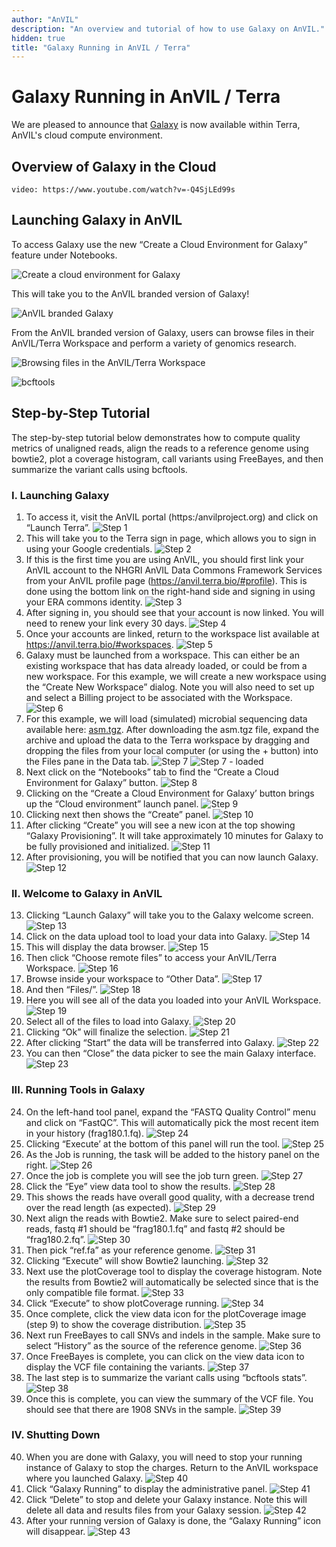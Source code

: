 ```yaml
---
author: "AnVIL"
description: "An overview and tutorial of how to use Galaxy on AnVIL."
hidden: true
title: "Galaxy Running in AnVIL / Terra"
---
```


# Galaxy Running in AnVIL / Terra

We are pleased to announce that [Galaxy](https://galaxyproject.org) is now available within Terra, AnVIL's cloud compute environment.

## Overview of Galaxy in the Cloud

`video: https://www.youtube.com/watch?v=-Q4SjLEd99s`

## Launching Galaxy in AnVIL

To access Galaxy use the new “Create a Cloud Environment for Galaxy” feature under Notebooks.

![Create a cloud environment for Galaxy](../consortia/learn/interactive-analysis/galaxy-cloud-environment-create.png)

This will take you to the AnVIL branded version of Galaxy!

![AnVIL branded Galaxy](../consortia/learn/interactive-analysis/galaxy-anvil-branded-galaxy.png)

From the AnVIL branded version of Galaxy, users can browse files in their AnVIL/Terra Workspace and perform a variety of genomics research.

![Browsing files in the AnVIL/Terra Workspace](../_images/getting-started/galaxy-browsing-files.png)

![bcftools](../_images/getting-started/galaxy-bcf-tools.png)

## Step-by-Step Tutorial

The step-by-step tutorial below demonstrates how to compute quality metrics of unaligned reads, align the reads to a reference genome using bowtie2, plot a coverage histogram, call variants using FreeBayes, and then summarize the variant calls using bcftools.

### I. Launching Galaxy

1. To access it, visit the AnVIL portal (https:/anvilproject.org) and click on “Launch Terra”.
   ![Step 1](../_images/getting-started/galaxy-step-1.png)
1. This will take you to the Terra sign in page, which allows you to sign in using your Google credentials.
   ![Step 2](../_images/getting-started/galaxy-step-2.png)
1. If this is the first time you are using AnVIL, you should first link your AnVIL account to the NHGRI AnVIL Data Commons Framework Services from your AnVIL profile page (https://anvil.terra.bio/#profile). This is done using the bottom link on the right-hand side and signing in using your ERA commons identity.
   ![Step 3](../_images/getting-started/galaxy-step-3.png)
1. After signing in, you should see that your account is now linked. You will need to renew your link every 30 days.
   ![Step 4](../_images/getting-started/galaxy-step-4.png)
1. Once your accounts are linked, return to the workspace list available at https://anvil.terra.bio/#workspaces.
   ![Step 5](../_images/getting-started/galaxy-step-5.png)
1. Galaxy must be launched from a workspace. This can either be an existing workspace that has data already loaded, or could be from a new workspace. For this example, we will create a new workspace using the “Create New Workspace” dialog. Note you will also need to set up and select a Billing project to be associated with the Workspace.
   ![Step 6](../_images/getting-started/galaxy-step-6.png)
1. For this example, we will load (simulated) microbial sequencing data available here: <a href="./_files/asm.tgz" download>asm.tgz</a>. After downloading the asm.tgz file, expand the archive and upload the data to the Terra workspace by dragging and dropping the files from your local computer (or using the + button) into the Files pane in the Data tab.
   ![Step 7](../_images/getting-started/galaxy-step-7.png)
   ![Step 7 - loaded](../_images/getting-started/galaxy-step-7a.png)
1. Next click on the “Notebooks” tab to find the “Create a Cloud Environment for Galaxy” button.
   ![Step 8](../_images/getting-started/galaxy-step-8.png)
1. Clicking on the “Create a Cloud Environment for Galaxy’ button brings up the “Cloud environment” launch panel.
   ![Step 9](../_images/getting-started/galaxy-cloud-environment-create.png)
1. Clicking next then shows the “Create” panel.
   ![Step 10](../_images/getting-started/galaxy-step-10.png)
1. After clicking “Create” you will see a new icon at the top showing “Galaxy Provisioning”. It will take approximately 10 minutes for Galaxy to be fully provisioned and initialized.
   ![Step 11](../_images/getting-started/galaxy-step-11.png)
1. After provisioning, you will be notified that you can now launch Galaxy.
   ![Step 12](../_images/getting-started/galaxy-step-12.png)

### II. Welcome to Galaxy in AnVIL

13. Clicking “Launch Galaxy” will take you to the Galaxy welcome screen.
    ![Step 13](../_images/getting-started/galaxy-anvil-branded-galaxy.png)
1. Click on the data upload tool to load your data into Galaxy.
   ![Step 14](../_images/getting-started/galaxy-step-14.png)
1. This will display the data browser.
   ![Step 15](../_images/getting-started/galaxy-step-15.png)
1. Then click “Choose remote files” to access your AnVIL/Terra Workspace.
   ![Step 16](../_images/getting-started/galaxy-step-16.png)
1. Browse inside your workspace to “Other Data”.
   ![Step 17](../_images/getting-started/galaxy-step-17.png)
1. And then “Files/”.
   ![Step 18](../_images/getting-started/galaxy-step-18.png)
1. Here you will see all of the data you loaded into your AnVIL Workspace.
   ![Step 19](../_images/getting-started/galaxy-browsing-files.png)
1. Select all of the files to load into Galaxy.
   ![Step 20](../_images/getting-started/galaxy-step-20.png)
1. Clicking “Ok” will finalize the selection.
   ![Step 21](../_images/getting-started/galaxy-step-21.png)
1. After clicking “Start” the data will be transferred into Galaxy.
   ![Step 22](../_images/getting-started/galaxy-step-22.png)
1. You can then “Close” the data picker to see the main Galaxy interface.
   ![Step 23](../_images/getting-started/galaxy-step-23.png)

### III. Running Tools in Galaxy

24. On the left-hand tool panel, expand the “FASTQ Quality Control” menu and click on “FastQC”. This will automatically pick the most recent item in your history (frag180.1.fq).
    ![Step 24](../_images/getting-started/galaxy-step-24.png)
1. Clicking “Execute’ at the bottom of this panel will run the tool.
   ![Step 25](../_images/getting-started/galaxy-step-25.png)
1. As the Job is running, the task will be added to the history panel on the right.
   ![Step 26](../_images/getting-started/galaxy-step-26.png)
1. Once the job is complete you will see the job turn green.
   ![Step 27](../_images/getting-started/galaxy-step-27.png)
1. Click the “Eye” view data tool to show the results.
   ![Step 28](../_images/getting-started/galaxy-step-28.png)
1. This shows the reads have overall good quality, with a decrease trend over the read length (as expected).
   ![Step 29](../_images/getting-started/galaxy-step-29.png)
1. Next align the reads with Bowtie2. Make sure to select paired-end reads, fastq #1 should be “frag180.1.fq” and fastq #2 should be “frag180.2.fq”.
   ![Step 30](../_images/getting-started/galaxy-step-30.png)
1. Then pick “ref.fa” as your reference genome.
   ![Step 31](../_images/getting-started/galaxy-step-31.png)
1. Clicking “Execute” will show Bowtie2 launching.
   ![Step 32](../_images/getting-started/galaxy-step-32.png)
1. Next use the plotCoverage tool to display the coverage histogram. Note the results from Bowtie2 will automatically be selected since that is the only compatible file format.
   ![Step 33](../_images/getting-started/galaxy-step-33.png)
1. Click “Execute” to show plotCoverage running.
   ![Step 34](../_images/getting-started/galaxy-step-34.png)
1. Once complete, click the view data icon for the plotCoverage image (step 9) to show the coverage distribution.
   ![Step 35](../_images/getting-started/galaxy-step-35.png)
1. Next run FreeBayes to call SNVs and indels in the sample. Make sure to select “History” as the source of the reference genome.
   ![Step 36](../_images/getting-started/galaxy-step-36.png)
1. Once FreeBayes is complete, you can click on the view data icon to display the VCF file containing the variants.
   ![Step 37](../_images/getting-started/galaxy-step-37.png)
1. The last step is to summarize the variant calls using “bcftools stats”.
   ![Step 38](../_images/getting-started/galaxy-step-38.png)
1. Once this is complete, you can view the summary of the VCF file. You should see that there are 1908 SNVs in the sample.
   ![Step 39](../_images/getting-started/galaxy-step-39.png)

### IV. Shutting Down

40. When you are done with Galaxy, you will need to stop your running instance of Galaxy to stop the charges. Return to the AnVIL workspace where you launched Galaxy.
    ![Step 40](../_images/getting-started/galaxy-step-40.png)
1. Click “Galaxy Running” to display the administrative panel.
   ![Step 41](../_images/getting-started/galaxy-step-41.png)
1. Click “Delete” to stop and delete your Galaxy instance. Note this will delete all data and results files from your Galaxy session.
   ![Step 42](../_images/getting-started/galaxy-step-42.png)
1. After your running version of Galaxy is done, the “Galaxy Running” icon will disappear.
   ![Step 43](../_images/getting-started/galaxy-step-43.png)

